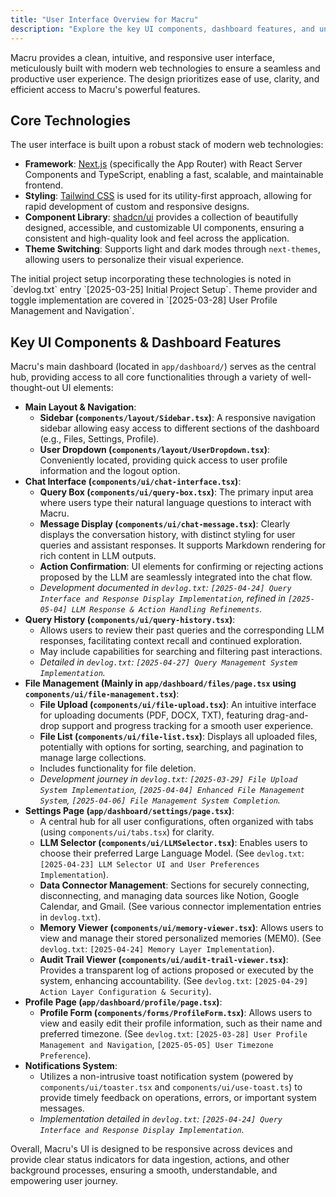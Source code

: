 ```yaml
---
title: "User Interface Overview for Macru"
description: "Explore the key UI components, dashboard features, and underlying technologies that create Macru's intuitive user experience."
---
```


Macru provides a clean, intuitive, and responsive user interface, meticulously built with modern web technologies to ensure a seamless and productive user experience. The design prioritizes ease of use, clarity, and efficient access to Macru's powerful features.

## Core Technologies

The user interface is built upon a robust stack of modern web technologies:

*   **Framework**: [Next.js](https://nextjs.org/) (specifically the App Router) with React Server Components and TypeScript, enabling a fast, scalable, and maintainable frontend.
*   **Styling**: [Tailwind CSS](https://tailwindcss.com/) is used for its utility-first approach, allowing for rapid development of custom and responsive designs.
*   **Component Library**: [shadcn/ui](https://ui.shadcn.com/) provides a collection of beautifully designed, accessible, and customizable UI components, ensuring a consistent and high-quality look and feel across the application.
*   **Theme Switching**: Supports light and dark modes through ``next-themes``, allowing users to personalize their visual experience.

<Note>
  The initial project setup incorporating these technologies is noted in `devlog.txt` entry `[2025-03-25] Initial Project Setup`. Theme provider and toggle implementation are covered in `[2025-03-28] User Profile Management and Navigation`.
</Note>

## Key UI Components & Dashboard Features

Macru's main dashboard (located in ``app/dashboard/``) serves as the central hub, providing access to all core functionalities through a variety of well-thought-out UI elements:

*   **Main Layout & Navigation**:
    *   **Sidebar (``components/layout/Sidebar.tsx``)**: A responsive navigation sidebar allowing easy access to different sections of the dashboard (e.g., Files, Settings, Profile).
    *   **User Dropdown (``components/layout/UserDropdown.tsx``)**: Conveniently located, providing quick access to user profile information and the logout option.
*   **Chat Interface (``components/ui/chat-interface.tsx``)**:
    *   **Query Box (``components/ui/query-box.tsx``)**: The primary input area where users type their natural language questions to interact with Macru.
    *   **Message Display (``components/ui/chat-message.tsx``)**: Clearly displays the conversation history, with distinct styling for user queries and assistant responses. It supports Markdown rendering for rich content in LLM outputs.
    *   **Action Confirmation**: UI elements for confirming or rejecting actions proposed by the LLM are seamlessly integrated into the chat flow.
    *   *Development documented in `devlog.txt`: `[2025-04-24] Query Interface and Response Display Implementation`, refined in `[2025-05-04] LLM Response & Action Handling Refinements`.*
*   **Query History (``components/ui/query-history.tsx``)**:
    *   Allows users to review their past queries and the corresponding LLM responses, facilitating context recall and continued exploration.
    *   May include capabilities for searching and filtering past interactions.
    *   *Detailed in `devlog.txt`: `[2025-04-27] Query Management System Implementation`.*
*   **File Management (Mainly in ``app/dashboard/files/page.tsx`` using ``components/ui/file-management.tsx``)**:
    *   **File Upload (``components/ui/file-upload.tsx``)**: An intuitive interface for uploading documents (PDF, DOCX, TXT), featuring drag-and-drop support and progress tracking for a smooth user experience.
    *   **File List (``components/ui/file-list.tsx``)**: Displays all uploaded files, potentially with options for sorting, searching, and pagination to manage large collections.
    *   Includes functionality for file deletion.
    *   *Development journey in `devlog.txt`: `[2025-03-29] File Upload System Implementation`, `[2025-04-04] Enhanced File Management System`, `[2025-04-06] File Management System Completion`.*
*   **Settings Page (``app/dashboard/settings/page.tsx``)**:
    *   A central hub for all user configurations, often organized with tabs (using ``components/ui/tabs.tsx``) for clarity.
    *   **LLM Selector (``components/ui/LLMSelector.tsx``)**: Enables users to choose their preferred Large Language Model. (See `devlog.txt`: `[2025-04-23] LLM Selector UI and User Preferences Implementation`).
    *   **Data Connector Management**: Sections for securely connecting, disconnecting, and managing data sources like Notion, Google Calendar, and Gmail. (See various connector implementation entries in `devlog.txt`).
    *   **Memory Viewer (``components/ui/memory-viewer.tsx``)**: Allows users to view and manage their stored personalized memories (MEM0). (See `devlog.txt`: `[2025-04-24] Memory Layer Implementation`).
    *   **Audit Trail Viewer (``components/ui/audit-trail-viewer.tsx``)**: Provides a transparent log of actions proposed or executed by the system, enhancing accountability. (See `devlog.txt`: `[2025-04-29] Action Layer Configuration & Security`).
*   **Profile Page (``app/dashboard/profile/page.tsx``)**:
    *   **Profile Form (``components/forms/ProfileForm.tsx``)**: Allows users to view and easily edit their profile information, such as their name and preferred timezone. (See `devlog.txt`: `[2025-03-28] User Profile Management and Navigation`, `[2025-05-05] User Timezone Preference`).
*   **Notifications System**:
    *   Utilizes a non-intrusive toast notification system (powered by ``components/ui/toaster.tsx`` and ``components/ui/use-toast.ts``) to provide timely feedback on operations, errors, or important system messages.
    *   *Implementation detailed in `devlog.txt`: `[2025-04-24] Query Interface and Response Display Implementation`.*

Overall, Macru's UI is designed to be responsive across devices and provide clear status indicators for data ingestion, actions, and other background processes, ensuring a smooth, understandable, and empowering user journey. 